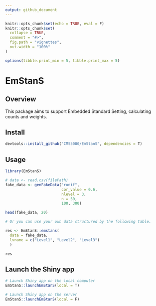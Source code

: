 ---
output: github_document
---

```{r setup, include=FALSE}
knitr::opts_chunk$set(echo = TRUE, eval = F)
knitr::opts_chunk$set(
  collapse = TRUE,
  comment = "#>",
  fig.path = "vignettes",
  out.width = "100%"
)

options(tibble.print_min = 5, tibble.print_max = 5)
```

# EmStanS 

## Overview

This package aims to support Embedded Standard Setting, calculating counts and weights.


## Install


```{r}
devtools::install_github("CMS5000/EmStanS", dependencies = T)
```

## Usage

```{r eval = T}
library(EmStanS)
```

```{r eval = T}
# data <- read.csv(filePath)
fake_data <- genFakeData("runif",
                         cor_value = 0.6, 
                         nlevel = 3, 
                         n = 50, 
                         100, 300)

head(fake_data, 20)

# Or you can use your own data structured by the following table.
```

```{r eval = T}
res <- EmStanS::emstans(
  data = fake_data, 
  lvname = c("Level1", "Level2", "Level3")
  )

res
```



## Launch the Shiny app

```{r eval = F}
# Launch Shiny app on the local computer
EmStanS::launchEmStanS(local = T)

# Launch Shiny app on the server
EmStanS::launchEmStanS(local = F)
```

